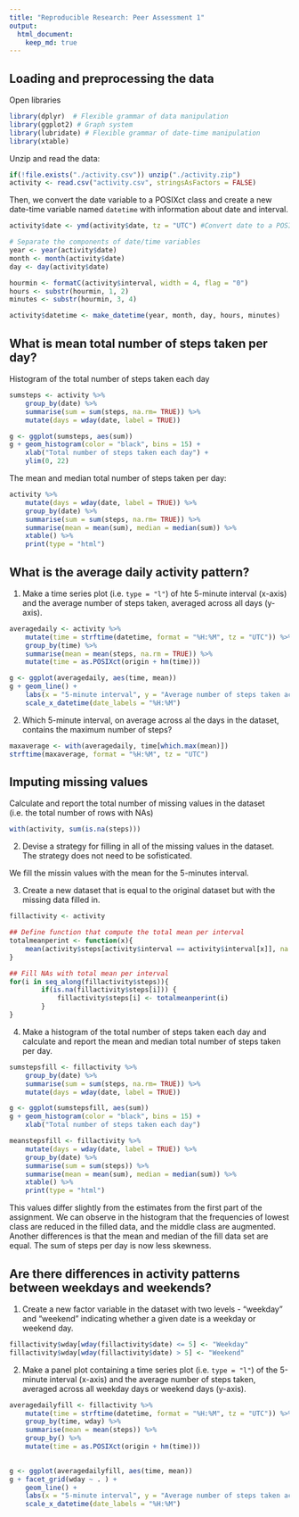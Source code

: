 ```yaml
---
title: "Reproducible Research: Peer Assessment 1"
output: 
  html_document:
    keep_md: true
---
```



## Loading and preprocessing the data
Open libraries
```r
library(dplyr)  # Flexible grammar of data manipulation
library(ggplot2) # Graph system
library(lubridate) # Flexible grammar of date-time manipulation
library(xtable)
```

Unzip and read the data:
```r
if(!file.exists("./activity.csv")) unzip("./activity.zip")
activity <- read.csv("activity.csv", stringsAsFactors = FALSE)
```

Then, we convert the date variable to a POSIXct class and create a new date-time variable named `datetime` with information about date and interval.

```r
activity$date <- ymd(activity$date, tz = "UTC") #Convert date to a POSIXct variable

# Separate the components of date/time variables
year <- year(activity$date)
month <- month(activity$date)
day <- day(activity$date)

hourmin <- formatC(activity$interval, width = 4, flag = "0")
hours <- substr(hourmin, 1, 2)
minutes <- substr(hourmin, 3, 4)

activity$datetime <- make_datetime(year, month, day, hours, minutes)
```

## What is mean total number of steps taken per day?

Histogram of the total number of steps taken each day

```r
sumsteps <- activity %>%
    group_by(date) %>%
    summarise(sum = sum(steps, na.rm= TRUE)) %>% 
    mutate(days = wday(date, label = TRUE))

g <- ggplot(sumsteps, aes(sum))
g + geom_histogram(color = "black", bins = 15) +
    xlab("Total number of steps taken each day") +
    ylim(0, 22)
```

The mean and median total number of steps taken per day:

```r
activity %>%
    mutate(days = wday(date, label = TRUE)) %>%
    group_by(date) %>%
    summarise(sum = sum(steps, na.rm= TRUE)) %>% 
    summarise(mean = mean(sum), median = median(sum)) %>%
    xtable() %>% 
    print(type = "html")
```

## What is the average daily activity pattern?

1. Make a time series plot (i.e. `type = "l"`) of hte 5-minute interval (x-axis) and the average number of steps taken, averaged across all days (y-axis).
```r
averagedaily <- activity %>%
    mutate(time = strftime(datetime, format = "%H:%M", tz = "UTC")) %>%
    group_by(time) %>%
    summarise(mean = mean(steps, na.rm = TRUE)) %>%
    mutate(time = as.POSIXct(origin + hm(time)))

g <- ggplot(averagedaily, aes(time, mean))
g + geom_line() +
    labs(x = "5-minute interval", y = "Average number of steps taken across all days") +
    scale_x_datetime(date_labels = "%H:%M")
```

2. Which 5-minute interval, on average across al the days in the dataset, contains the maximum number of steps?
```r
maxaverage <- with(averagedaily, time[which.max(mean)])
strftime(maxaverage, format = "%H:%M", tz = "UTC")
```

## Imputing missing values
Calculate and report the total number of missing values in the dataset (i.e. the total number of rows with NAs)
```r
with(activity, sum(is.na(steps)))
```

2. Devise a strategy for filling in all of the missing values in the dataset. The strategy does not need to be sofisticated.

We fill the missin values with the mean for the 5-minutes interval.

3. Create a new dataset that is equal to the original dataset but with the missing data filled in.

```r
fillactivity <- activity

## Define function that compute the total mean per interval
totalmeanperint <- function(x){
    mean(activity$steps[activity$interval == activity$interval[x]], na.rm = TRUE)
}

## Fill NAs with total mean per interval
for(i in seq_along(fillactivity$steps)){
        if(is.na(fillactivity$steps[i])) {
            fillactivity$steps[i] <- totalmeanperint(i)
        }
}
```

4. Make a histogram of the total number of steps taken each day and calculate and report the mean and median total number of steps taken per day.

```r
sumstepsfill <- fillactivity %>%
    group_by(date) %>%
    summarise(sum = sum(steps, na.rm= TRUE)) %>% 
    mutate(days = wday(date, label = TRUE))

g <- ggplot(sumstepsfill, aes(sum))
g + geom_histogram(color = "black", bins = 15) +
    xlab("Total number of steps taken each day")
```
```r
meanstepsfill <- fillactivity %>%
    mutate(days = wday(date, label = TRUE)) %>%
    group_by(date) %>%
    summarise(sum = sum(steps)) %>% 
    summarise(mean = mean(sum), median = median(sum)) %>% 
    xtable() %>% 
    print(type = "html")
```
  
    
This values differ slightly from the estimates from the first part of the assignment. We can observe in the histogram that the frequencies of lowest class are reduced in the filled data, and the middle class are augmented. Another differences is that the mean and median of the fill data set are equal. The sum of steps per day is now less skewness.


## Are there differences in activity patterns between weekdays and weekends?
  
1. Create a new factor variable in the dataset with two levels - "weekday" and "weekend" indicating whether a given date is a weekday or weekend day.

```r
fillactivity$wday[wday(fillactivity$date) <= 5] <- "Weekday"
fillactivity$wday[wday(fillactivity$date) > 5] <- "Weekend"
```

2. Make a panel plot containing a time series plot (i.e. `type = "l"`) of the 5-minute interval (x-axis) and the average number of steps taken, averaged across all weekday days or weekend days (y-axis).

```r
averagedailyfill <- fillactivity %>%
    mutate(time = strftime(datetime, format = "%H:%M", tz = "UTC")) %>%
    group_by(time, wday) %>%
    summarise(mean = mean(steps)) %>% 
    group_by() %>% 
    mutate(time = as.POSIXct(origin + hm(time)))

    
g <- ggplot(averagedailyfill, aes(time, mean))
g + facet_grid(wday ~ . ) +
    geom_line() +
    labs(x = "5-minute interval", y = "Average number of steps taken across all days") +
    scale_x_datetime(date_labels = "%H:%M")
```